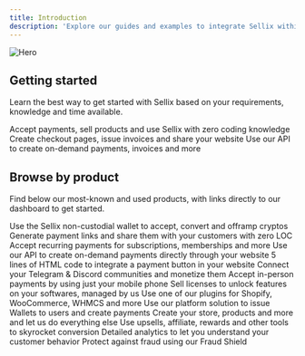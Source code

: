 ```yaml
---
title: Introduction
description: 'Explore our guides and examples to integrate Sellix within your Business'
---
```


<img
  className="block"
  src="https://cdn.sellix.io/static/documentation/images/hero.png"
  alt="Hero"
/>

## Getting started

Learn the best way to get started with Sellix based on your requirements, knowledge and time available.

<CardGroup cols={3}>
  <Card
    title="No-code"
    icon="browser"
    href="https://dashboard.sellix.io/settings/security"
  >
    Accept payments, sell products and use Sellix with zero coding knowledge
  </Card>
  <Card
    title="Sellix hosted"
    icon="codepen"
    href="https://mintlify.com/docs/development"
  >
    Create checkout pages, issue invoices and share your website
  </Card>
  <Card
    title="For developers"
    icon="code"
    href="/api-reference/introduction"
  >
    Use our API to create on-demand payments, invoices and more
  </Card>
</CardGroup>

## Browse by product

Find below our most-known and used products, with links directly to our dashboard to get started.

<CardGroup cols={2}>
  <Card
    title="Wallet & Crypto"
    icon="wallet"
    href="/wallet-and-crypto"
  >
    Use the Sellix non-custodial wallet to accept, convert and offramp cryptos
  </Card>
  <Card
    title="Links"
    icon="link"
    href="/links"
  >
    Generate payment links and share them with your customers with zero LOC
  </Card>
  <Card
    title="Subscriptions"
    icon="arrow-progress"
    href="/subscriptions"
  >
    Accept recurring payments for subscriptions, memberships and more
  </Card>
  <Card
    title="API"
    icon="code"
    href="/api-reference/introduction"
  >
    Use our API to create on-demand payments directly through your website
  </Card>
  <Card
    title="Embed"
    icon="html5"
    href="/embed"
  >
    5 lines of HTML code to integrate a payment button in your website
  </Card>
  <Card
    title="Communities"
    icon="discord"
    href="/communities"
  >
    Connect your Telegram & Discord communities and monetize them
  </Card>
  <Card
    title="Point of Sale"
    icon="cash-register"
    href="/pos"
  >
    Accept in-person payments by using just your mobile phone
  </Card>
  <Card
    title="Licenses"
    icon="key-skeleton"
    href="/licenses"
  >
    Sell licenses to unlock features on your softwares, managed by us
  </Card>
  <Card
    title="Plugins"
    icon="puzzle-piece-simple"
    href="/plugins"
  >
    Use one of our plugins for Shopify, WooCommerce, WHMCS and more
  </Card>
  <Card
    title="Platforms"
    icon="layer-group"
    href="/platforms"
  >
    Use our platform solution to issue Wallets to users and create payments
  </Card>
  <Card
    title="Commerce"
    icon="cart-shopping"
    href="/commerce"
  >
    Create your store, products and more and let us do everything else
  </Card>
  <Card
    title="Marketing"
    icon="object-group"
    href="/marketing"
  >
    Use upsells, affiliate, rewards and other tools to skyrocket conversion
  </Card>
  <Card
    title="Analytics"
    icon="chart-mixed-up-circle-currency"
    href="/analytics"
  >
    Detailed analytics to let you understand your customer behavior
  </Card>
  <Card
    title="Fraud Shield"
    icon="shield"
    href="/fraud-shield"
  >
    Protect against fraud using our Fraud Shield
  </Card>
</CardGroup>

